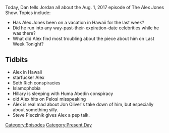 {{DEFAULTSORT:
    #_EPISODE_0069:August 1, 2017
}}{{Episode
    | title           = August 1, 2017
    | caption         = Listen to this episode on [https://knowledgefight.libsyn.com/knowledge-fight-august-1-2017 Libsyn] [https://open.spotify.com/episode/2F9XU0Qnj2Nh1Nu5hpy2vY Spotify], Read the [[Transcript/69: August 1, 2017|Unofficial Transcript]]
    | episodeNumber   = 69
    | length          = 01:47:10
    | airDate         = August 2, 2017
    | coverageDate    = August 1, 2017
    | episodeType     = [[:Category:Present Day|Present Day]]
    | appearance      = [[Heidi Montag]], [[Spencer Pratt]], [[John Oliver]], [[Steve Pieczinik.]]
    | beverage        = Seagram's Jamaican Me Happy
    | previousEpisode = [[68: September 19-28, 2015]]
    | nextEpisode     = [[70: Sep 29- Oct 3, 2015]]
}}

{{Stub}}

Today, Dan tells Jordan all about the Aug. 1, 2017 episode of The Alex Jones Show. Topics include:

*Has Alex Jones been on a vacation in Hawaii for the last week?
*Did he run into any way-past-their-expiration-date celebrities while he was there?
*What did Alex find most troubling about the piece about him on Last Week Tonight?

==Tidbits==

*Alex in Hawaii
*starfucker Alex
*Seth Rich conspiracies
*Islamophobia
*Hillary is sleeping with Huma Abedin conspiracy
*old Alex hits on Pelosi misspeaking
*Alex is real mad about Jon Oliver's take down of him, but especially about something silly.
*Steve Pieczinik gives Alex a pep talk.

[[Category:Episodes]]
[[Category:Present Day]]

